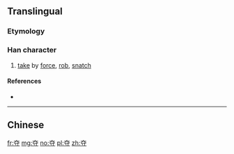 {{also|奪}}
==Translingual==

===Etymology===
{{Han simp|奪|f=奞|t=大}}

===Han character===
{{Han char|rn=37|rad=大|as=03|sn=6|four=|canj=KDI|ids=⿱大寸}}

# [[take]] by [[force]], [[rob]], [[snatch]]

====References====
* {{Han ref|kx=0250.071|hdz=10527.010|uh=593A|ud=22842}}

----

==Chinese==
{{zh-see|奪}}

[[fr:夺]]
[[mg:夺]]
[[no:夺]]
[[pl:夺]]
[[zh:夺]]